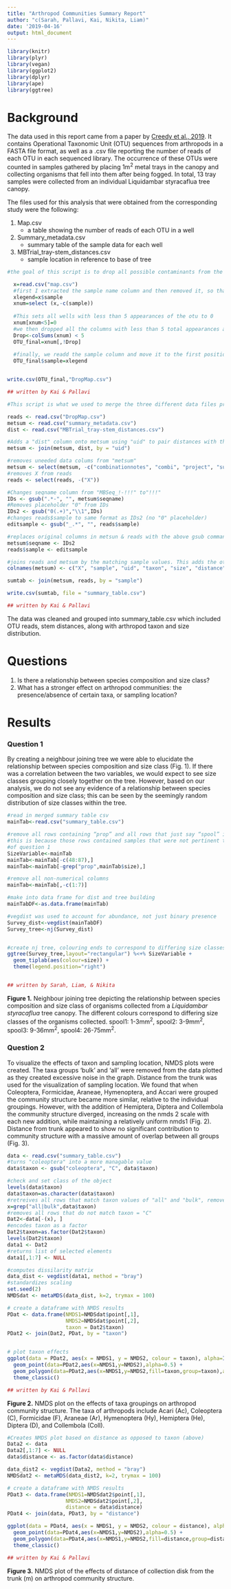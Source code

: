 ---
title: "Arthropod Communities Summary Report"
author: "c(Sarah, Pallavi, Kai, Nikita, Liam)"
date: '2019-04-16'
output: html_document
---

```{r load libraries, include=FALSE}
library(knitr)
library(plyr)
library(vegan)
library(ggplot2)
library(dplyr)
library(ape)
library(ggtree)
```

# Background

The data used in this report came from a paper by [Creedy et al., 2019](https://onlinelibrary.wiley.com/doi/full/10.1002/ece3.4839). It contains Operational Taxonomic Unit (OTU) sequences from arthropods in a FASTA file format, as well as a .csv file reporting the number of reads of each OTU in each sequenced library. The occurrence of these OTUs were counted in samples gathered by placing 1m^2^ metal trays in the canopy and collecting organisms that fell into them after being fogged. In total, 13 tray samples were collected from an individual Liquidambar styracaflua tree canopy. 

The files used for this analysis that were obtained from the corresponding study were the following:

1. Map.csv
    * a table showing the number of reads of each OTU in a well
2. Summary_metadata.csv
    * summary table of the sample data for each well
3. MBTrial_tray-stem_distances.csv
    * sample location in reference to base of tree

```{r remove potential contaminants,include = FALSE}
#the goal of this script is to drop all possible contaminants from the map.csv datafile

  x=read.csv("map.csv")
  #first I extracted the sample name column and then removed it, so that we could work with exclusivly numeric data
  xlegend=x$sample
  xnum=select (x,-c(sample))
  
  #This sets all wells with less than 5 appearances of the otu to 0
  xnum[xnum<5]=0
  #we then dropped all the columns with less than 5 total appearances as these were likely just contaminants
  Drop<-colSums(xnum) < 5
  OTU_final=xnum[,!Drop]
  
  #finally, we readd the sample column and move it to the first position
  OTU_final$sample=xlegend


write.csv(OTU_final,"DropMap.csv")

## written by Kai & Pallavi
```

```{r merge data, include = FALSE}
#This script is what we used to merge the three different data files provided from DataDryad into a single central dataset

reads <- read.csv("DropMap.csv")
metsum <- read.csv("summary_metadata.csv")
dist <- read.csv("MBTrial_tray-stem_distances.csv")

#Adds a "dist" column onto metsum using "uid" to pair distances with the proper sample
metsum <- join(metsum, dist, by = "uid")

#removes uneeded data colums from "metsum"
metsum <- select(metsum, -c("combinationnotes", "combi", "project", "subproject", "well", "angle"))
#removes X from reads
reads <- select(reads, -("X"))

#Changes seqname column from "MBSeq_!-!!!" to"!!!"
IDs <- gsub(".*-", "", metsum$seqname)
#Removes placeholder "0" from IDs
IDs2 <- gsub("0(.+)","\\1",IDs)
#changes reads$sample to same format as IDs2 (no "0" placeholder)
editsample <- gsub("_.*", "", reads$sample)

#replaces original columns in metsun & reads with the above gsub commands
metsum$seqname <- IDs2
reads$sample <- editsample

#joins reads and metsum by the matching sample values. This adds the otu reads into the correct row in sumtab
colnames(metsum) <- c("X", "sample", "uid", "taxon", "size", "distance")

sumtab <- join(metsum, reads, by = "sample")

write.csv(sumtab, file = "summary_table.csv")

## written by Kai & Pallavi
```

The data was cleaned and grouped into summary_table.csv which included OTU reads, stem distances, along with arthropod taxon and size distribution. 

# Questions

1. Is there a relationship between species composition and size class?
2. What has a stronger effect on arthropod communities: the presence/absence of certain taxa, or sampling location?

# Results

###  Question 1

By creating a neighbour joining tree we were able to elucidate the relationship between species composition and size class (Fig. 1). If there was a correlation between the two variables, we would expect to see size classes grouping closely together on the tree. However, based on our analysis, we do not see any evidence of a relationship between species composition and size class; this can be seen by the seemingly random distribution of size classes within the tree. 

```{r ggtree, echo=FALSE, message=FALSE, warning=FALSE, results='hide'}

#read in merged summary table csv
mainTab<-read.csv("summary_table.csv")

#remove all rows containing “prop” and all rows that just say “spool” in the size column
#this is because those rows contained samples that were not pertinent to the analysis
#of question 1
SizeVariable<-mainTab
mainTab<-mainTab[-c(48:87),]
mainTab<-mainTab[-grep("prop",mainTab$size),]

#remove all non-numerical columns
mainTab<-mainTab[,-c(1:7)]

#make into data frame for dist and tree building
mainTabDF<-as.data.frame(mainTab)

#vegdist was used to account for abundance, not just binary presence 
Survey_dist<-vegdist(mainTabDF)
Survey_tree<-nj(Survey_dist)


#create nj tree, colouring ends to correspond to differing size classes
ggtree(Survey_tree,layout="rectangular") %<+% SizeVariable +
  geom_tiplab(aes(colour=size)) +
  theme(legend.position="right")


## written by Sarah, Liam, & Nikita
```

**Figure 1.** Neighbour joining tree depicting the relationship between species composition and size class of organisms collected from a *Liquidambar styracaflua* tree canopy. The different colours correspond to differing size classes of the organisms collected. spool1: 1-3mm^2^, spool2: 3-9mm^2^, spool3: 9-36mm^2^, spool4: 26-75mm^2^. 


### Question 2

To visualize the effects of taxon and sampling location, NMDS plots were created. The taxa groups ‘bulk’ and ‘all’ were removed from the data plotted as they created excessive noise in the graph.  Distance from the trunk was used for the visualization of sampling location.
We found that when Coleoptera, Formicidae, Araneae, Hymenoptera, and Accari were grouped the community structure became more similar, relative to the individual groupings. However, with the addition of Hemiptera, Diptera and Collembola the community structure diverged, increasing on the nmds 2 scale with each new addition, while maintaining a relatively uniform nmds1 (Fig. 2). Distance from trunk appeared to show no significant contribution to community structure with a massive amount of overlap between all groups (Fig. 3).  


```{r taxon NMDS plot, echo=FALSE, message=FALSE, warning=FALSE, results='hide'}
data <- read.csv("summary_table.csv")
#turns "coleoptera" into a more managable value
data$taxon <- gsub("coleoptera", "C", data$taxon)

#check and set class of the object
levels(data$taxon)
data$taxon=as.character(data$taxon)
#retreives all rows that match taxon values of "all" and "bulk", removes X clolumn
x=grep("all|bulk",data$taxon)
#removes all rows that do not match taxon = "C"
Dat2<-data[-(x), ]
#encodes taxon as a factor
Dat2$taxon=as.factor(Dat2$taxon)
levels(Dat2$taxon)
data1 <- Dat2
#returns list of selected elements
data1[,1:7] <- NULL

#computes dissilarity matrix
data_dist <- vegdist(data1, method = "bray")
#standardizes scaling
set.seed(2)
NMDSdat <- metaMDS(data_dist, k=2, trymax = 100)

# create a dataframe with NMDS results 
PDat <- data.frame(NMDS1=NMDSdat$point[,1], 
                   NMDS2=NMDSdat$point[,2],
                   taxon = Dat2$taxon) 
PDat2 <- join(Dat2, PDat, by = "taxon") 


# plot taxon effects
ggplot(data = PDat2, aes(x = NMDS1, y = NMDS2, colour = taxon), alpha=I(0.6)) +  
  geom_point(data=PDat2,aes(x=NMDS1,y=NMDS2),alpha=0.5) +
  geom_polygon(data=PDat2,aes(x=NMDS1,y=NMDS2,fill=taxon,group=taxon),alpha=0.30) +
  theme_classic()

## written by Kai & Pallavi
```

**Figure 2.** NMDS plot on the effects of taxa groupings on arthropod community structure. The taxa of arthropods include Acari (Ac), Coleoptera (C), Formicidae (F), Araneae (Ar), Hymenoptera (Hy), Hemiptera (He), Diptera (D), and Collembola (Coll).

```{r distance NMDS plot, echo=FALSE, message=FALSE, warning=FALSE, results='hide'}
#Creates NMDS plot based on distance as opposed to taxon (above)
Data2 <- data
Data2[,1:7] <- NULL
data$distance <- as.factor(data$distance)

data_dist2 <- vegdist(Data2, method = "bray")
NMDSdat2 <- metaMDS(data_dist2, k=2, trymax = 100)

# create a dataframe with NMDS results 
PDat3 <- data.frame(NMDS1=NMDSdat2$point[,1], 
                   NMDS2=NMDSdat2$point[,2],
                   distance = data$distance) 
PDat4 <- join(data, PDat3, by = "distance") 

ggplot(data = PDat4, aes(x = NMDS1, y = NMDS2, colour = distance), alpha=I(0.6)) +  # plot distance effects
  geom_point(data=PDat4,aes(x=NMDS1,y=NMDS2),alpha=0.5) +
  geom_polygon(data=PDat4,aes(x=NMDS1,y=NMDS2,fill=distance,group=distance),alpha=0.30) +
  theme_classic()

## written by Kai & Pallavi
```

**Figure 3.** NMDS plot of the effects of distance of collection disk from the trunk (m) on arthropod community structure. 

